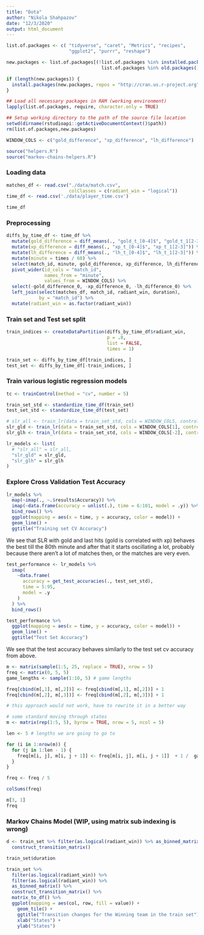 ```yaml
---
title: "Dota"
author: "Nikola Shahpazov"
date: "12/3/2020"
output: html_document
---
```


```r

list.of.packages <- c( "tidyverse", "caret", "Metrics", "recipes",
                       "ggplot2", "purrr", "reshape")

new.packages <- list.of.packages[(!list.of.packages %in% installed.packages() |
                                   list.of.packages %in% old.packages()[ ,"Package"])]

if (length(new.packages)) {
  install.packages(new.packages, repos = "http://cran.us.r-project.org")
}

## Load all necessary packages in RAM (working environment)
lapply(list.of.packages, require, character.only = TRUE)

## Setup working directory to the path of the source file location
setwd(dirname(rstudioapi::getActiveDocumentContext()$path))
rm(list.of.packages,new.packages)
```

```r
WINDOW_COLS <- c("gold_difference", "xp_difference", "lh_difference")
```

```r
source("helpers.R")
source("markov-chains-helpers.R")
```

### Loading data
```r
matches_df <- read.csv("./data/match.csv",
                       colClasses = c(radiant_win = "logical"))
time_df <- read.csv('./data/player_time.csv')

time_df

```

### Preprocessing

```r
diffs_by_time_df <- time_df %>%
  mutate(gold_difference = diff_means(., "gold_t_[0-4]$", "gold_t_1[2-3]")) %>%
  mutate(xp_difference = diff_means(., "xp_t_[0-4]$", "xp_t_1[2-3]")) %>%
  mutate(lh_difference = diff_means(., "lh_t_[0-4]$", "lh_t_1[2-3]")) %>%
  mutate(minute = times / 60) %>%
  select(match_id, minute, gold_difference, xp_difference, lh_difference) %>%
  pivot_wider(id_cols = "match_id",
              names_from = "minute",
              values_from = WINDOW_COLS) %>%
  select(-gold_difference_0, -xp_difference_0, -lh_difference_0) %>%
  left_join(select(matches_df, match_id, radiant_win, duration),
            by = "match_id") %>%
  mutate(radiant_win = as.factor(radiant_win))

```

### Train set and Test set split

```r
train_indices <- createDataPartition(diffs_by_time_df$radiant_win,
                                     p = .8,
                                     list = FALSE,
                                     times = 1)

train_set <- diffs_by_time_df[train_indices, ]
test_set <- diffs_by_time_df[-train_indices, ]
```

### Train various logistic regression models

```r
tc <- trainControl(method = "cv", number = 5)

train_set_std <- standardize_time_df(train_set)
test_set_std <- standardize_time_df(test_set)

# slr_all <- train_lr(data = train_set_std, cols = WINDOW_COLS, control = tc)
slr_gld <- train_lr(data = train_set_std, cols = WINDOW_COLS[1], control = tc)
slr_glh <- train_lr(data = train_set_std, cols = WINDOW_COLS[-2], control = tc)

lr_models <- list(
  # "slr_all" = slr_all,
  "slr_gld" = slr_gld,
  "slr_glh" = slr_glh
)
```

### Explore Cross Validation Test Accuracy

```r
lr_models %>%
  map(~imap(., ~.$results$Accuracy)) %>%
  imap(~data.frame(accuracy = unlist(.), time = 6:101, model = .y)) %>%
  bind_rows() %>%
  ggplot(mapping = aes(x = time, y = accuracy, color = model)) +
  geom_line() +
  ggtitle("Training set CV Accuracy")
```

We see that SLR with gold and last hits (gold is correlated with xp) behaves the best till the 
80th minute and after that it starts oscillating a lot, probably because 
there aren't a lot of matches then, or the matches are very even.

```r
test_performance <- lr_models %>%
  imap(
    ~data.frame(
      accuracy = get_test_accuracies(., test_set_std),
      time = 5:95,
      model = .y
    )
  ) %>%
  bind_rows()

test_performance %>%
  ggplot(mapping = aes(x = time, y = accuracy, color = model)) +
  geom_line() +
  ggtitle("Test Set Accuracy")
```
We see that the test accuracy behaves similarly to the test set cv accuracy from above.

```r
m <- matrix(sample(1:5, 25, replace = TRUE), nrow = 5)
freq <- matrix(0, 5, 5)
game_lengths <- sample(1:10, 5) # game lengths

freq[cbind(m[,1], m[,2])] <- freq[cbind(m[,1], m[,2])] + 1
freq[cbind(m[,2], m[,3])] <- freq[cbind(m[,2], m[,3])] + 1

# this approach would not work, have to rewrite it in a better way

# some standard moving through states
m <- matrix(rep(1:5, 5), byrow = TRUE, nrow = 5, ncol = 5)

len <- 5 # lengths we are going to go to

for (i in 1:nrow(m)) {
  for (j in 1:len - 1) {
    freq[m[i, j], m[i, j + 1]] <- freq[m[i, j], m[i, j + 1]]  + 1 /  game_lengths[i]
  }
}

freq <- freq / 5

colSums(freq)

m[3, 1]
freq
```




### Markov Chains Model (WIP, using matrix sub indexing is wrong)

```r
d <- train_set %>% filter(as.logical(radiant_win)) %>% as_binned_matrix() %>% 
  construct_transition_matrix() 

train_set$duration

train_set %>%
  filter(as.logical(radiant_win)) %>%
  filter(as.logical(radiant_win)) %>%
  as_binned_matrix() %>%
  construct_transition_matrix() %>%
  matrix_to_df() %>%
  ggplot(mapping = aes(col, row, fill = value)) + 
    geom_tile() +
    ggtitle("Transition changes for the Winning team in the train set") +
    xlab("States") +
    ylab("States")
```